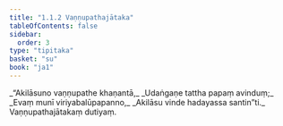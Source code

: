 ```yaml
---
title: "1.1.2 Vaṇṇupathajātaka"
tableOfContents: false
sidebar:
  order: 3
type: "tipitaka"
basket: "su"
book: "ja1"
---
```



<DynamicBreadcrumb />

<Division number="2" book="ja1" bookNo="22" page="1">

<Paragraph number="4" type="verses" book="ja1">
_“Akilāsuno vaṇṇupathe khaṇantā,_  
_Udaṅgaṇe tattha papaṃ avinduṃ;_  
_Evaṃ munī viriyabalūpapanno,_  
_Akilāsu vinde hadayassa santin”ti._  


</Paragraph>
</Division>

<Paragraph number="5" type="center" book="ja1">
Vaṇṇupathajātakaṃ dutiyaṃ.
</Paragraph>